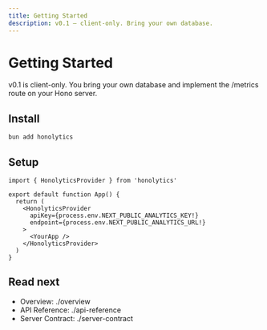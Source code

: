 ```yaml
---
title: Getting Started
description: v0.1 — client-only. Bring your own database.
---
```


# Getting Started

v0.1 is client-only. You bring your own database and implement the /metrics route on your Hono server.

## Install

```bash
bun add honolytics
```

## Setup

```tsx
import { HonolyticsProvider } from 'honolytics'

export default function App() {
  return (
    <HonolyticsProvider
      apiKey={process.env.NEXT_PUBLIC_ANALYTICS_KEY!}
      endpoint={process.env.NEXT_PUBLIC_ANALYTICS_URL!}
    >
      <YourApp />
    </HonolyticsProvider>
  )
}
```

## Read next
- Overview: ./overview
- API Reference: ./api-reference
- Server Contract: ./server-contract
